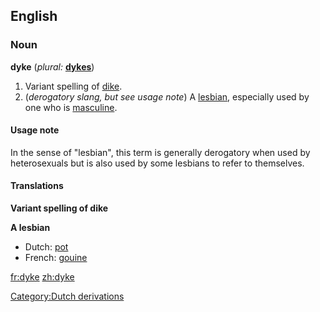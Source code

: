 ==English==
===Noun===
'''dyke''' (''plural:'' '''[[dykes]]''')

#Variant spelling of [[dike]].
#(''derogatory slang, but see usage note'') A [[lesbian]], especially used by one who is [[masculine]].

====Usage note====
In the sense of "lesbian", this term is generally derogatory when used by heterosexuals but is also used by some lesbians to refer to themselves.

====Translations====
'''Variant spelling of dike'''
{{See|dike}}

'''A lesbian'''
*Dutch: [[pot]] {{f}}
*French: [[gouine]] {{f}}

[[Category:Dutch derivations]]

[[fr:dyke]]
[[zh:dyke]]